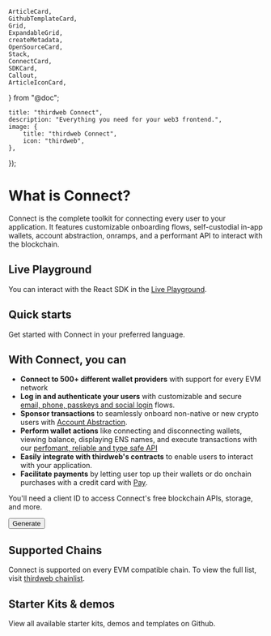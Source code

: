 	ArticleCard,
	GithubTemplateCard,
	Grid,
	ExpandableGrid,
	createMetadata,
	OpenSourceCard,
	Stack,
	ConnectCard,
	SDKCard,
	Callout,
	ArticleIconCard,
} from "@doc";

	title: "thirdweb Connect",
	description: "Everything you need for your web3 frontend.",
	image: {
		title: "thirdweb Connect",
		icon: "thirdweb",
	},
});

# What is Connect?

Connect is the complete toolkit for connecting every user to your application. It features customizable onboarding flows, self-custodial in-app wallets, account abstraction, onramps, and a performant API to interact with the blockchain.

## Live Playground

You can interact with the React SDK in the [Live Playground](https://playground.thirdweb.com/).

<Stack>

<ArticleIconCard
	title="Try the demo"
	icon={ExternalLink}
	href="https://playground.thirdweb.com"
	description="See the SDK in action on the live playground"
/>

</Stack>

## Quick starts

Get started with Connect in your preferred language.

<Grid>
	<SDKCard
		title="TypeScript"
		href="/typescript/v5/getting-started"
		icon={TypeScriptIcon}
	/>
	<SDKCard
		title="React"
		href="/react/v5/getting-started"
		icon={ReactIcon}
	/>
	<SDKCard
		title="React Native"
		href="/react-native/v5/getting-started"
		icon={ReactIcon}
	/>
	<SDKCard
		title="DotNet"
		href="/dotnet/getting-started"
		icon={DotNetIcon}
	/>
	<SDKCard
		title="Unity"
		href="/unity/v5/getting-started"
		icon={UnityIcon}
	/>
	<SDKCard
		title="Unreal Engine"
		href="/unreal-engine/getting-started"
		icon={UnrealEngineIcon}
	/>
</Grid>

## With Connect, you can

- **Connect to 500+ different wallet providers** with support for every EVM network
- **Log in and authenticate your users** with customizable and secure [email, phone, passkeys and social login](https://portal.thirdweb.com/connect/in-app-wallet/overview) flows.
- **Sponsor transactions** to seamlessly onboard non-native or new crypto users with [Account Abstraction](https://portal.thirdweb.com/connect/account-abstraction/overview).
- **Perform wallet actions** like connecting and disconnecting wallets, viewing balance, displaying ENS names, and execute transactions with our [perfomant, reliable and type safe API](https://portal.thirdweb.com/connect/blockchain-api)
- **Easily integrate with thirdweb's contracts** to enable users to interact with your application.
- **Facilitate payments** by letting user top up their wallets or do onchain purchases with a credit card with [Pay](https://portal.thirdweb.com/connect/pay/overview).

<Callout variant="info" title="Have you generated a client ID?">
	<div className="flex flex-col gap-4 items-start">
	<p>
		You'll need a client ID to access Connect's free blockchain APIs, storage, and more.
	</p>
	<Link
			href="https://thirdweb.com/create-api-key"
			target="_blank"
		>
		<Button> 
			Generate
		</Button>
		</Link>
	</div>
</Callout>

## Supported Chains

Connect is supported on every EVM compatible chain. To view the full list, visit [thirdweb chainlist](https://thirdweb.com/chainlist).

## Starter Kits & demos

View all available starter kits, demos and templates on Github.

<GithubTemplateCard
	title="View all templates"
	href="https://github.com/thirdweb-example"
	tag="Starter"
/>

